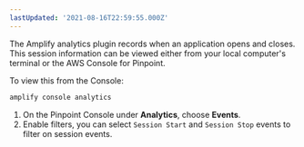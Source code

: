 ```yaml
---
lastUpdated: '2021-08-16T22:59:55.000Z'
---
```

The Amplify analytics plugin records when an application opens and closes. This session information can be viewed either from your local computer's terminal or the AWS Console for Pinpoint.

To view this from the Console:

```bash
amplify console analytics
```

1. On the Pinpoint Console under **Analytics**, choose **Events**. 
2. Enable filters, you can select `Session Start` and `Session Stop` events to filter on session events.
